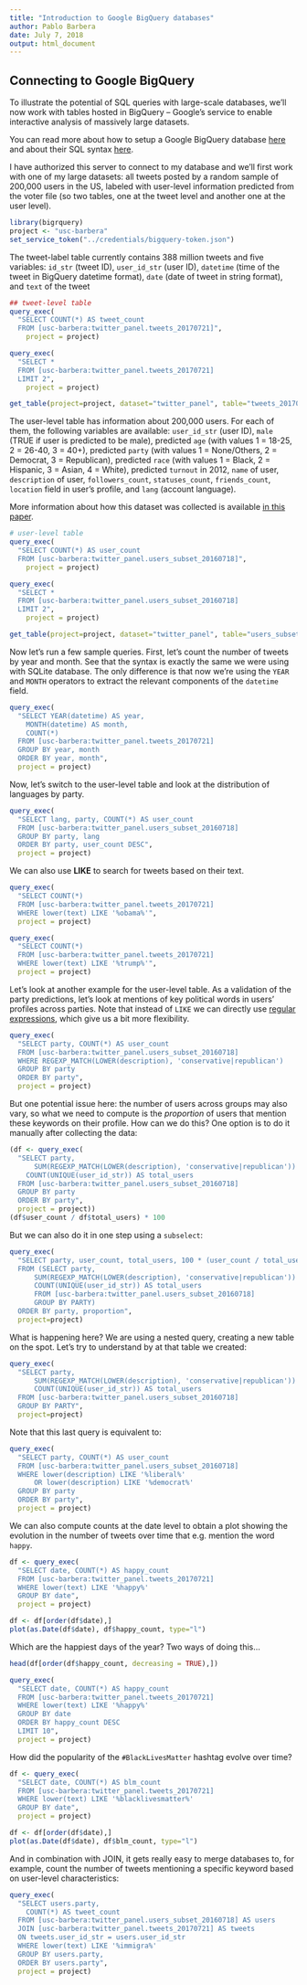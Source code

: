 ```yaml
---
title: "Introduction to Google BigQuery databases"
author: Pablo Barbera
date: July 7, 2018
output: html_document
---
```


## Connecting to Google BigQuery

To illustrate the potential of SQL queries with large-scale databases, we'll now work with tables hosted in BigQuery -- Google's service to enable interactive analysis of massively large datasets.

You can read more about how to setup a Google BigQuery database [here](https://cloud.google.com/bigquery/) and about their SQL syntax [here](https://cloud.google.com/bigquery/docs/reference/legacy-sql).

I have authorized this server to connect to my database and we'll first work with one of my large datasets: all tweets posted by a random sample of 200,000 users in the US, labeled with user-level information predicted from the voter file (so two tables, one at the tweet level and another one at the user level).

```r
library(bigrquery)
project <- "usc-barbera"
set_service_token("../credentials/bigquery-token.json")
```

The tweet-label table currently contains 388 million tweets and five variables: `id_str` (tweet ID), `user_id_str` (user ID), `datetime` (time of the tweet in BigQuery datetime format), `date` (date of tweet in string format), and `text` of the tweet

```r
## tweet-level table
query_exec(
  "SELECT COUNT(*) AS tweet_count
  FROM [usc-barbera:twitter_panel.tweets_20170721]",
	project = project)

query_exec(
  "SELECT *
  FROM [usc-barbera:twitter_panel.tweets_20170721]
  LIMIT 2",
	project = project)

get_table(project=project, dataset="twitter_panel", table="tweets_20170721")
```

The user-level table has information about 200,000 users. For each of them, the following variables are available: `user_id_str` (user ID), `male` (TRUE if user is predicted to be male), predicted `age` (with values 1 = 18-25, 2 = 26-40, 3 = 40+), predicted `party` (with values 1 = None/Others, 2 = Democrat, 3 = Republican), predicted `race` (with values 1 = Black, 2 = Hispanic, 3 = Asian, 4 = White), predicted `turnout` in 2012, `name` of user, `description` of user, `followers_count`, `statuses_count`, `friends_count`, `location` field in user's profile, and `lang` (account language).

More information about how this dataset was collected is available [in this paper](http://pablobarbera.com/static/less-is-more.pdf).

```r
# user-level table
query_exec(
  "SELECT COUNT(*) AS user_count
  FROM [usc-barbera:twitter_panel.users_subset_20160718]",
	project = project)

query_exec(
  "SELECT *
  FROM [usc-barbera:twitter_panel.users_subset_20160718]
  LIMIT 2",
	project = project)

get_table(project=project, dataset="twitter_panel", table="users_subset_20160718")
```

Now let's run a few sample queries. First, let's count the number of tweets by year and month. See that the syntax is exactly the same we were using with SQLite database. The only difference is that now we're using the `YEAR` and `MONTH` operators to extract the relevant components of the `datetime` field.

```r
query_exec(
  "SELECT YEAR(datetime) AS year,
    MONTH(datetime) AS month,
    COUNT(*)
  FROM [usc-barbera:twitter_panel.tweets_20170721]
  GROUP BY year, month
  ORDER BY year, month",
  project = project)
```

Now, let's switch to the user-level table and look at the distribution of languages by party.

```r
query_exec(
  "SELECT lang, party, COUNT(*) AS user_count
  FROM [usc-barbera:twitter_panel.users_subset_20160718]
  GROUP BY party, lang
  ORDER BY party, user_count DESC",
  project = project)

```

We can also use __LIKE__ to search for tweets based on their text.

```r
query_exec(
  "SELECT COUNT(*)
  FROM [usc-barbera:twitter_panel.tweets_20170721]
  WHERE lower(text) LIKE '%obama%'",
  project = project)

query_exec(
  "SELECT COUNT(*)
  FROM [usc-barbera:twitter_panel.tweets_20170721]
  WHERE lower(text) LIKE '%trump%'",
  project = project)
```

Let's look at another example for the user-level table. As a validation of the party predictions, let's look at mentions of key political words in users' profiles across parties. Note that instead of `LIKE` we can directly use [regular expressions](https://cloud.google.com/bigquery/docs/reference/legacy-sql#regexp_match), which give us a bit more flexibility.

```r
query_exec(
  "SELECT party, COUNT(*) AS user_count
  FROM [usc-barbera:twitter_panel.users_subset_20160718]
  WHERE REGEXP_MATCH(LOWER(description), 'conservative|republican')
  GROUP BY party
  ORDER BY party",
  project = project)
```

But one potential issue here: the number of users across groups may also vary, so what we need to compute is the _proportion_ of users that mention these keywords on their profile. How can we do this? One option is to do it manually after collecting the data:

```r
(df <- query_exec(
  "SELECT party, 
      SUM(REGEXP_MATCH(LOWER(description), 'conservative|republican')) AS user_count, 
    COUNT(UNIQUE(user_id_str)) AS total_users
  FROM [usc-barbera:twitter_panel.users_subset_20160718]
  GROUP BY party
  ORDER BY party",
  project = project))
(df$user_count / df$total_users) * 100

```

But we can also do it in one step using a `subselect`:

```r
query_exec(
  "SELECT party, user_count, total_users, 100 * (user_count / total_users) AS proportion
  FROM (SELECT party, 
      SUM(REGEXP_MATCH(LOWER(description), 'conservative|republican')) AS user_count, 
      COUNT(UNIQUE(user_id_str)) AS total_users
      FROM [usc-barbera:twitter_panel.users_subset_20160718]
      GROUP BY PARTY)
  ORDER BY party, proportion",
  project=project)
```

What is happening here? We are using a nested query, creating a new table on the spot. Let's try to understand by at that table we created:

```r
query_exec(
  "SELECT party, 
      SUM(REGEXP_MATCH(LOWER(description), 'conservative|republican')) AS user_count, 
      COUNT(UNIQUE(user_id_str)) AS total_users
  FROM [usc-barbera:twitter_panel.users_subset_20160718]
  GROUP BY PARTY",
  project=project)

```

Note that this last query is equivalent to:

```r
query_exec(
  "SELECT party, COUNT(*) AS user_count
  FROM [usc-barbera:twitter_panel.users_subset_20160718]
  WHERE lower(description) LIKE '%liberal%' 
      OR lower(description) LIKE '%democrat%'
  GROUP BY party
  ORDER BY party",
  project = project)
```

We can also compute counts at the date level to obtain a plot showing the evolution in the number of tweets over time that e.g. mention the word `happy`. 

```r
df <- query_exec(
  "SELECT date, COUNT(*) AS happy_count
  FROM [usc-barbera:twitter_panel.tweets_20170721]
  WHERE lower(text) LIKE '%happy%'
  GROUP BY date",
  project = project)

df <- df[order(df$date),]
plot(as.Date(df$date), df$happy_count, type="l")
```

Which are the happiest days of the year? Two ways of doing this...

```r
head(df[order(df$happy_count, decreasing = TRUE),])

query_exec(
  "SELECT date, COUNT(*) AS happy_count
  FROM [usc-barbera:twitter_panel.tweets_20170721]
  WHERE lower(text) LIKE '%happy%'
  GROUP BY date
  ORDER BY happy_count DESC
  LIMIT 10",
  project = project)

```

How did the popularity of the `#BlackLivesMatter` hashtag evolve over time?

```r
df <- query_exec(
  "SELECT date, COUNT(*) AS blm_count
  FROM [usc-barbera:twitter_panel.tweets_20170721]
  WHERE lower(text) LIKE '%blacklivesmatter%'
  GROUP BY date",
  project = project)

df <- df[order(df$date),]
plot(as.Date(df$date), df$blm_count, type="l")
```

And in combination with JOIN, it gets really easy to merge databases to, for example, count the number of tweets mentioning a specific keyword based on user-level characteristics:

```r
query_exec(
  "SELECT users.party, 
    COUNT(*) AS tweet_count
  FROM [usc-barbera:twitter_panel.users_subset_20160718] AS users
  JOIN [usc-barbera:twitter_panel.tweets_20170721] AS tweets
  ON tweets.user_id_str = users.user_id_str
  WHERE lower(text) LIKE '%immigra%'
  GROUP BY users.party,
  ORDER BY users.party",
  project = project)
```

